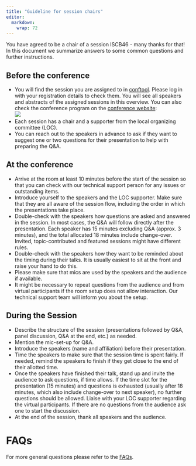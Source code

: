 ```yaml
---
title: "Guideline for session chairs"
editor: 
  markdown: 
    wrap: 72
---
```


You have agreed to be a chair of a session ISCB46 - many thanks for that! In this document we summarize answers to some common questions and further instructions. 

## Before the conference

* You will find the session you are assigned to in [conftool](https://www.conftool.org/iscb2025). Please log in with your registration details to check them. You will see all speakers and abstracts of the assigned sessions in this overview. You can also check the conference program on the [conference website](index.html):  
[![](img/guidance/chairs-info.png)](https://www.conftool.org/iscb2025/index.php?page=showModerator)
* Each session has a chair and a supporter from the local organizing committee (LOC). 
* You can reach out to the speakers in advance to ask if they want to suggest one or two questions for their presentation to help with preparing the Q&A.

## At the conference

*	Arrive at the room at least 10 minutes before the start of the session so that you can check with our technical support person for any issues or outstanding items.
*	Introduce yourself to the speakers and the LOC supporter. Make sure that they are all aware of the session flow, including the order in which the presentations take place.
*	Double-check with the speakers how questions are asked and answered in the session. In most cases, the Q&A will follow directly after the presentation. Each speaker has 15 minutes excluding Q&A (approx. 3 minutes), and the total allocated 18 minutes include change-over. Invited, topic-contributed and featured sessions might have different rules.
*	Double-check with the speakers how they want to be reminded about the timing during their talks. It is usually easiest to sit at the front and raise your hand to do this. 
*	Please make sure that mics are used by the speakers and the audience if available.
*	It might be necessary to repeat questions from the audience and from virtual participants if the room setup does not allow interaction. Our technical support team will inform you about the setup.


## During the Session

<!-- * Welcome everyone and repeat the name of the session in case somebody is in the wrong place. -->
* Describe the structure of the session (presentations followed by Q&A, panel discussion, Q&A at the end, etc.) as needed.
* Mention the mic-set-up for Q&A.
* Introduce the speakers (name and affiliation) before their presentation.
* Time the speakers to make sure that the session time is spent fairly. If needed, remind the speakers to finish if they get close to the end of their allotted time. 
* Once the speakers have finished their talk, stand up and invite the audience to ask questions, if time allows. If the time slot for the presentation (15 minutes) and questions is exhausted (usually after 18 minutes, which also include change-over to next speaker), no further questions should be allowed. Liaise with your LOC supporter regarding the virtual participants. If there are no questions from the audience ask one to start the discussion. 
* At the end of the session, thank all speakers and the audience.

# FAQs

For more general questions please refer to the [FAQs](faq.html).

